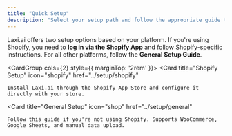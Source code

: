 ```yaml
---
title: "Quick Setup"
description: "Select your setup path and follow the appropriate guide to get started with Laxi.ai."
---
```


Laxi.ai offers two setup options based on your platform. If you're using Shopify, you need to **log in via the Shopify App** and follow Shopify-specific instructions. For all other platforms, follow the **General Setup Guide**.

<CardGroup cols={2} style={{ marginTop: '2rem' }}>
  <Card
    title="Shopify Setup"
    icon="shopify"
    href="../setup/shopify"
  >
    Install Laxi.ai through the Shopify App Store and configure it directly with your store.
  </Card>

  <Card
    title="General Setup"
    icon="shop"
    href="../setup/general"
  >
    Follow this guide if you're not using Shopify. Supports WooCommerce, Google Sheets, and manual data upload.
  </Card>
</CardGroup>